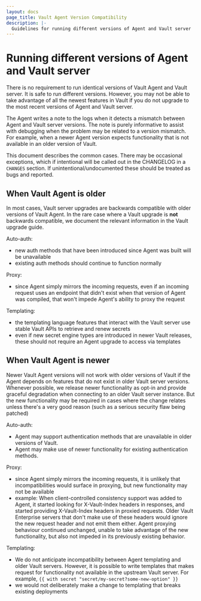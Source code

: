 ```yaml
---
layout: docs
page_title: Vault Agent Version Compatibility
description: |-
  Guidelines for running different versions of Agent and Vault server
---
```


# Running different versions of Agent and Vault server

There is no requirement to run identical versions of Vault Agent and Vault server.
It is safe to run different versions. However, you may not be able to take
advantage of all the newest features in Vault if you do not upgrade to
the most recent versions of Agent and Vault server.

The Agent writes a note to the logs when it detects a mismatch between
Agent and Vault server versions. The note is purely informative to assist
with debugging when the problem may be related to a version mismatch.
For example, when a newer Agent version expects functionality that is
not available in an older version of Vault.

This document describes the common cases.  There may be occasional exceptions, which if intentional will be called out in the CHANGELOG in a `CHANGES` section.  If unintentional/undocumented these should be treated as bugs and reported.

## When Vault Agent is older

In most cases, Vault server upgrades are backwards compatible with
older versions of Vault Agent. In the rare case where a Vault upgrade is
**not** backwards compatible, we document the relevant information in
the Vault upgrade guide.

Auto-auth:
- new auth methods that have been introduced since Agent was built will be unavailable
- existing auth methods should continue to function normally

Proxy:
- since Agent simply mirrors the incoming requests, even if an incoming request uses an endpoint that didn't exist when that version of Agent was compiled, that won't impede Agent's ability to proxy the request

Templating:
- the templating language features that interact with the Vault server use stable Vault APIs to retrieve and renew secrets
- even if new secret engine types are introduced in newer Vault releases, these should not require an Agent upgrade to access via templates

##  When Vault Agent is newer

Newer Vault Agent versions will not work with older versions of Vault if
the Agent depends on features that do not exist in older Vault server
versions. Whenever possible, we release newer functionality as opt-in
and provide graceful degradation when connecting to an older Vault
server instance. But the new functionality may be required in cases
where the change relates  unless there's a very good reason (such as a
serious security flaw being patched)

Auto-auth:
- Agent may support authentication methods that are unavailable in older versions of Vault.
- Agent may make use of newer functionality for existing authentication methods.

Proxy:
- since Agent simply mirrors the incoming requests, it is unlikely that incompatibilities would surface in proxying, but new functionality may not be available
- example: When client-controlled consistency support was added to Agent, it started looking for X-Vault-Index headers in responses, and started providing X-Vault-Index headers in proxied requests.  Older Vault Enterprise servers that don't make use of these headers would ignore the new request header and not emit them either.  Agent proxying behaviour continued unchanged, unable to take advantage of the new functionality, but also not impeded in its previously existing behavior.

Templating:
- We do not anticipate incompatibility between Agent templating and
older Vault servers. However, it is possible to write templates that
makes request for functionality not available in the upstream Vault
server. For example, `{{ with secret "secret/my-secret?some-new-option" }}`
- we would not deliberately make a change to templating that breaks existing deployments

